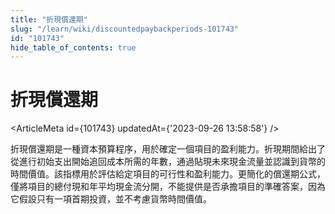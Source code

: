 ```yaml
---
title: "折現償還期"
slug: "/learn/wiki/discountedpaybackperiods-101743"
id: "101743"
hide_table_of_contents: true
---
```



# 折現償還期

<ArticleMeta id={101743} updatedAt={'2023-09-26 13:58:58'} />
<div className='border-solid border-b border-t-0 my-4 border-[var(--ifm-color-gray-300)]' />

折現償還期是一種資本預算程序，用於確定一個項目的盈利能力。折現期間給出了從進行初始支出開始追回成本所需的年數，通過貼現未來現金流量並認識到貨幣的時間價值。該指標用於評估給定項目的可行性和盈利能力。更簡化的償還期公式，僅將項目的總付現和年平均現金流分開，不能提供是否承擔項目的準確答案，因為它假設只有一項首期投資，並不考慮貨幣時間價值。
